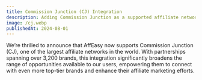 ```yaml
---
title: Commission Junction (CJ) Integration
description: Adding Commission Junction as a supported affiliate network
image: /cj.webp
publishedAt: 2024-08-01
---
```


We’re thrilled to announce that AffEasy now supports Commission Junction (CJ), one of the largest affiliate networks in the world. With partnerships spanning over 3,200 brands, this integration significantly broadens the range of opportunities available to our users, empowering them to connect with even more top-tier brands and enhance their affiliate marketing efforts.
